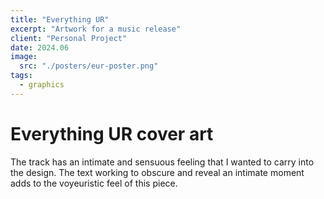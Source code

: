 ```yaml
---
title: "Everything UR"
excerpt: "Artwork for a music release"
client: "Personal Project"
date: 2024.06
image:
  src: "./posters/eur-poster.png"
tags:
  - graphics
---
```


# Everything UR cover art

The track has an intimate and sensuous feeling that I wanted to carry into the design. The text working to obscure and reveal an intimate moment adds to the voyeuristic feel of this piece.

